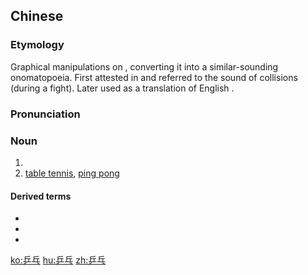 ==Chinese==
{{zh-forms}}

===Etymology===
Graphical manipulations on {{zh-l|兵|bīng|soldier}}, converting it into a similar-sounding onomatopoeia. First attested in {{w|Ming Dynasty}} and referred to the sound of collisions (during a fight). Later used as a translation of English {{term|ping pong|lang=en}}.

===Pronunciation===
{{zh-pron
|m=pīngpāng,tl=y
|c=bing1 bam1
|md=pĭng-pŏng
|mn=phín-phóng
|w=1phin phan
|h=pfs=phîn-phóng
|cat=n
}}

===Noun===
{{zh-noun}}

# {{non-gloss definition|Sound of collision, the sound made from the impact of an object.}}
# [[table tennis]], [[ping pong]]

====Derived terms====
* {{zh-l|乒乓球}}
* {{zh-l|乒乓波}}
* {{zh-l|乒乒乓乓}}

{{zh-cat|Games|Sports}}

[[ko:乒乓]]
[[hu:乒乓]]
[[zh:乒乓]]